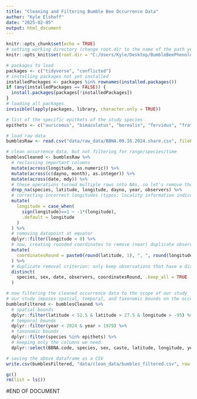---
title: "Cleaning and Filtering Bumble Bee Occurrence Data"
author: "Kyle Elshoff"
date: "2025-02-05"
output: html_document
---

```{r setup, include=FALSE}
knitr::opts_chunk$set(echo = TRUE)
# setting working directory (change root.dir to the name of the path you store the project folder under)
knitr::opts_knit$set(root.dir = "C:/Users/Kyle/Desktop/BumbleBeePhenology2024")

```

```{r loading packages}

# packages to load
packages <- c("tidyverse", "conflicted")
# installing packages not yet installed
installedPackages <- packages %in% rownames(installed.packages())
if (any(installedPackages == FALSE)) {
  install.packages(packages[!installedPackages])
}
# loading all packages
invisible(lapply(packages, library, character.only = TRUE))

```

```{r creating useful vectors}

# list of the specific epithets of the study species
epithets <- c("auricomus", "bimaculatus", "borealis", "fervidus", "fraternus", "griseocollis", "impatiens", "pensylvanicus", "perplexus", "rufocinctus", "sandersoni", "ternarius", "terricola", "vagans")

```

```{r filtering and cleaning raw occurrence data}

# load raw data
bumblesRaw <- read.csv("data/raw_data/BBNA.09.16.2024.share.csv", fileEncoding = "latin1")

# clean occurrence data, but not filtering for range/species/time
bumblesCleaned <- bumblesRaw %>% 
  # reclassing important columns
  mutate(across(longitude, as.numeric)) %>% 
  mutate(across(c(dayno, month), as.integer)) %>% 
  mutate(across(date, mdy)) %>% 
  # these operations turned multiple rows into NAs, so let's remove those rows (as well as other rows missing critical data)
  drop_na(species, latitude, longitude, dayno, year, observers) %>% 
  # correcting incorrect longitudes (typos; locality information indicates that all longitudes should be negative)
  mutate(
    longitude = case_when(
      sign(longitude)==1 ~ -1*(longitude),
      .default = longitude
    )
  ) %>% 
  # removing datapoint at equator
  dplyr::filter(longitude < 0) %>% 
  # now, creating rounded coordinates to remove (near) duplicate observations
  mutate(
    coordinatesRound = paste0(round(latitude, 1), ", ", round(longitude, 1))
  ) %>% 
  # duplicate removal criterion: only keep observations that have a distinct combination of species, sex, observer, date, and rounded coordinates
  distinct(
    species, sex, date, observers, coordinatesRound, .keep_all = TRUE
  )

# now filtering the cleaned occurrence data to the scope of our study
# our study imposes spatial, temporal, and taxonomic bounds on the occurrences used. Applying those filters here:
bumblesFiltered <- bumblesCleaned %>% 
  # spatial bounds
  dplyr::filter(latitude < 52.5 & latitude > 27.5 & longitude > -95) %>% 
  # temporal bounds
  dplyr::filter(year < 2024 & year > 1979) %>% 
  # taxonomic bounds
  dplyr::filter(species %in% epithets) %>% 
  # keeping only the columns we need
  dplyr::select(BBNA.code, species, sex, caste, latitude, longitude, year, dayno, observers, coordinates)

# saving the above dataframe as a CSV
write.csv(bumblesFiltered, "data/clean_data/bumbles_filtered.csv", row.names = F)

```

```{r cleanup}

gc()
rm(list = ls())

```

#END OF DOCUMENT

